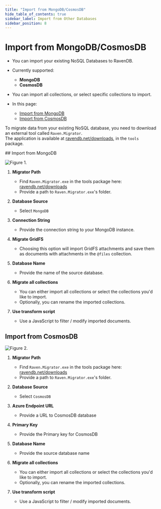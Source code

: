 ```yaml
---
title: "Import from MongoDB/CosmosDB"
hide_table_of_contents: true
sidebar_label: Import from Other Databases
sidebar_position: 8
---
```



# Import from MongoDB/CosmosDB
<Admonition type="note" title="">

* You can import your existing NoSQL Databases to RavenDB.  

* Currently supported:  
   * **MongoDB**  
   * **CosmosDB**  

* You can import all collections, or select specific collections to import.  

* In this page:
  * [Import from MongoDB](../../../studio/database/settings/import-from-other.mdx#import-from-mongodb)  
  * [Import from CosmosDB](../../../studio/database/settings/import-from-other.mdx#import-from-cosmosdb)  
</Admonition>


<Admonition type="info" title="Before you start" id="before-you-start" href="#before-you-start">

To migrate data from your existing NoSQL database, you need to download an external tool called `Raven.Migrator`.  
The application is available at [ravendb.net/downloads](https://ravendb.net/downloads), in the `tools` package.  

</Admonition>
## Import from MongoDB

![Figure 1.](./assets/mongodb-1.png)

1. **Migrator Path**  
   * Find `Raven.Migrator.exe` in the tools package here: [ravendb.net/downloads](https://ravendb.net/downloads)  
   * Provide a path to `Raven.Migrator.exe`'s folder.  

2. **Database Source**  
   * Select `MongoDB`  
   
3. **Connection String**  
   * Provide the connection string to your MongoDB instance.  
   
4. **Migrate GridFS** 
   * Choosing this option will import GridFS attachments and save them as documents with attachments in the `@files` collection.  
   
5. **Database Name**
   * Provide the name of the source database.  
   
6. **Migrate all collections**  
   * You can either import all collections or select the collections you'd like to import.  
   * Optionally, you can rename the imported collections.  
   
7. **Use transform script**  
   * Use a JavaScript to filter / modify imported documents.  




## Import from CosmosDB

![Figure 2.](./assets/cosmosdb-1.png)


1. **Migrator Path**  
   * Find `Raven.Migrator.exe` in the tools package here: [ravendb.net/downloads](https://ravendb.net/downloads)  
   * Provide a path to `Raven.Migrator.exe`'s folder.  

2. **Database Source**  
   * Select `CosmosDB`  
   
3. **Azure Endpoint URL**  
   * Provide a URL to CosmosDB database  
   
4. **Primary Key**  
   * Provide the Primary key for CosmosDB  
   
5. **Database Name**  
   * Provide the source database name  
   
6. **Migrate all collections**  
   * You can either import all collections or select the collections you'd like to import.  
   * Optionally, you can rename the imported collections.  
   
7. **Use transform script**  
   * Use a JavaScript to filter / modify imported documents.  


